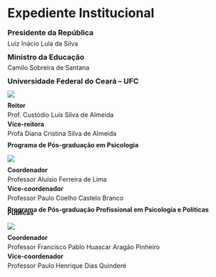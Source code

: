 # Expediente Institucional

::: {style="line-height: 0.5;"}

### Presidente da República


Luiz Inácio Lula da Silva

### Ministro da Educação

Camilo Sobreira de Santana

### Universidade Federal do Ceará – UFC

::: column-margin
[![](./imagens/brasao1_horizontal_cor_300dpi.png)](https://www.ufc.br/)
:::

**Reitor**

Prof. Custódio Luís Silva de Almeida

**Vice-reitora**

Profa Diana Cristina Silva de Almeida

#### **Programa de Pós-graduação em Psicologia**

::: column-margin
[![](./imagens/ppgpsi.png)](https://www.ufc.br/)
:::

**Coordenador**

Professor Aluísio Ferreira de Lima

**Vice-coordenador**

Professor Paulo Coelho Castelo Branco

#### **Programa de Pós-graduação Profissional em Psicologia e Políticas Públicas**

::: column-margin
[![](./imagens/ppgpppp.png)](https://www.ufc.br/)
:::

**Coordenador**

Professor Francisco Pablo Huascar Aragão Pinheiro

**Vice-coordenador**

Professor Paulo Henrique Dias Quinderé
:::
